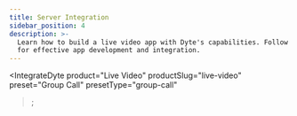 ```yaml
---
title: Server Integration
sidebar_position: 4
description: >-
  Learn how to build a live video app with Dyte's capabilities. Follow our guide
  for effective app development and integration.
---
```



<IntegrateDyte
  product="Live Video"
  productSlug="live-video"
  preset="Group Call"
  presetType="group-call"
></IntegrateDyte>;

<head>
  <title>Server Integration Guide</title>
</head>
